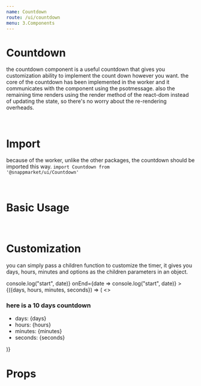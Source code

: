 ```yaml
---
name: Countdown
route: /ui/countdown
menu: 3.Components
---
```



# Countdown
the countdown component is a useful countdown that gives you customization ability to implement the count down however you want.
the core of the countdown has been implemented in the worker and it communicates with the component using the psotmessage.
also the remaining time renders using the render method of the react-dom instead of updating the state, so there's no worry about the re-rendering  overheads.

<br />

# Import
because of the worker, unlike the other packages, the countdown should be imported this way.
<code>import Countdown from '@snappmarket/ui/Countdown'</code>

<br />

# Basic Usage
<Playground>
  <Countdown date={new Date(Date.now() + (1000 *  60 * 60 * 24 * 10))} />
</Playground>

<br />

# Customization
you can simply pass a children function to customize the timer, it gives you days, hours, minutes and options as the children parameters in an object.

<Playground>
  <Countdown
    date={new Date(Date.now() + (1000 *  60 * 60 * 24 * 10))}
    onStart={date => console.log("start", date)}
    onEnd={date => console.log("start", date)}
  >
    {({days, hours, minutes, seconds}) => (
      <>
        <h3>here is a 10 days countdown</h3>
        <ul>
          <li>days: {days}</li>
          <li>hours: {hours}</li>
          <li>minutes: {minutes}</li>
          <li>seconds: {seconds}</li>
        </ul>
      </>
    )}
  </Countdown>
</Playground>

<br />

# Props
<Props of={Countdown} />
